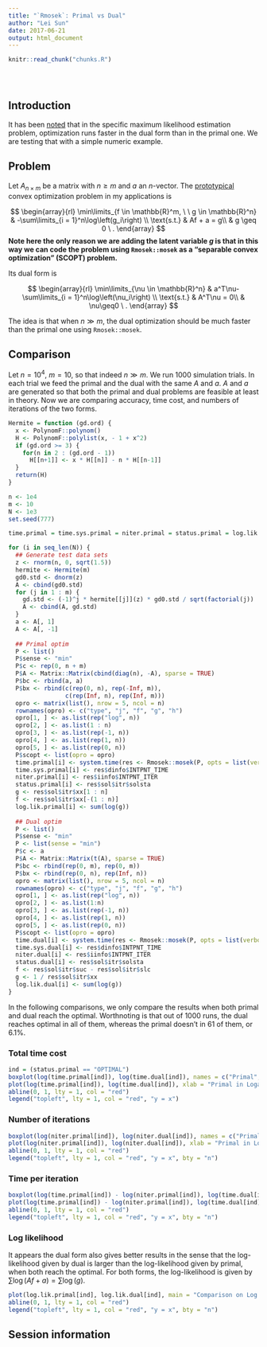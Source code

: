 ```yaml
---
title: "`Rmosek`: Primal vs Dual"
author: "Lei Sun"
date: 2017-06-21
output: html_document
---
```


<!-- The file analysis/chunks.R contains chunks that define default settings
shared across the workflowr files. -->
```r
knitr::read_chunk("chunks.R")
```

<!-- Update knitr chunk options -->
```r
```

<!-- Insert the date the file was last updated -->
```r
```

<!-- Insert the code version (Git commit SHA1) if Git repository exists and R
 package git2r is installed -->
```r
```

<!-- Add your analysis here -->

## Introduction

It has been [noted](https://lsun.github.io/truncash/mosek_reg.html) that in the specific maximum likelihood estimation problem, optimization runs faster in the dual form than in the primal one.  We are testing that with a simple numeric example.

## Problem

Let $A_{n \times m}$ be a matrix with $n \geq m$ and $a$ an $n$-vector.  The [prototypical](mosek_reg.html#basic_form:_primal) convex optimization problem in my applications is

$$
\begin{array}{rl}
\min\limits_{f \in \mathbb{R}^m, \ \ g \in \mathbb{R}^n} & -\sum\limits_{i = 1}^n\log\left(g_i\right) \\
\text{s.t.} & Af + a = g\\
& g \geq 0 \ .
\end{array}
$$
**Note here the only reason we are adding the latent variable $g$ is that in this way we can code the problem using `Rmosek::mosek` as a "separable convex optimization" (SCOPT) problem.**

Its dual form is

$$
\begin{array}{rl}
\min\limits_{\nu \in \mathbb{R}^n} & a^T\nu-\sum\limits_{i = 1}^n\log\left(\nu_i\right) \\
\text{s.t.} & A^T\nu = 0\\
& \nu\geq0 \ .
\end{array}
$$

The idea is that when $n \gg m$, the dual optimization should be much faster than the primal one using `Rmosek::mosek`.

## Comparison

Let $n = 10^4$, $m = 10$, so that indeed $n \gg m$.  We run $1000$ simulation trials.  In each trial we feed the primal and the dual with the same $A$ and $a$.  $A$ and $a$ are generated so that both the primal and dual problems are feasible at least in theory.  Now we are comparing accuracy, time cost, and numbers of iterations of the two forms.

```r
Hermite = function (gd.ord) {
  x <- PolynomF::polynom()
  H <- PolynomF::polylist(x, - 1 + x^2)
  if (gd.ord >= 3) {
    for(n in 2 : (gd.ord - 1))
      H[[n+1]] <- x * H[[n]] - n * H[[n-1]]
  }
  return(H)
}
```

```r
n <- 1e4
m <- 10
N <- 1e3
set.seed(777)

time.primal = time.sys.primal = niter.primal = status.primal = log.lik.primal = time.dual = time.sys.dual = niter.dual = status.dual = log.lik.dual = c()

for (i in seq_len(N)) {
  ## Generate test data sets
  z <- rnorm(n, 0, sqrt(1.5))
  hermite <- Hermite(m)
  gd0.std <- dnorm(z)
  A <- cbind(gd0.std)
  for (j in 1 : m) {
    gd.std <- (-1)^j * hermite[[j]](z) * gd0.std / sqrt(factorial(j))
    A <- cbind(A, gd.std)
  }
  a <- A[, 1]
  A <- A[, -1]
  
  ## Primal optim
  P <- list()
  P$sense <- "min"
  P$c <- rep(0, n + m)
  P$A <- Matrix::Matrix(cbind(diag(n), -A), sparse = TRUE)
  P$bc <- rbind(a, a)
  P$bx <- rbind(c(rep(0, n), rep(-Inf, m)),
                c(rep(Inf, n), rep(Inf, m)))
  opro <- matrix(list(), nrow = 5, ncol = n)
  rownames(opro) <- c("type", "j", "f", "g", "h")
  opro[1, ] <- as.list(rep("log", n))
  opro[2, ] <- as.list(1 : n)
  opro[3, ] <- as.list(rep(-1, n))
  opro[4, ] <- as.list(rep(1, n))
  opro[5, ] <- as.list(rep(0, n))
  P$scopt <- list(opro = opro)
  time.primal[i] <- system.time(res <- Rmosek::mosek(P, opts = list(verbose = 0, getinfo = TRUE)))[3]
  time.sys.primal[i] <- res$dinfo$INTPNT_TIME
  niter.primal[i] <- res$iinfo$INTPNT_ITER
  status.primal[i] <- res$sol$itr$solsta
  g <- res$sol$itr$xx[1 : n]
  f <- res$sol$itr$xx[-(1 : n)]
  log.lik.primal[i] <- sum(log(g))
  
  ## Dual optim
  P <- list()
  P$sense <- "min"
  P <- list(sense = "min")
  P$c <- a
  P$A <- Matrix::Matrix(t(A), sparse = TRUE)
  P$bc <- rbind(rep(0, m), rep(0, m))
  P$bx <- rbind(rep(0, n), rep(Inf, n))
  opro <- matrix(list(), nrow = 5, ncol = n)
  rownames(opro) <- c("type", "j", "f", "g", "h")
  opro[1, ] <- as.list(rep("log", n))
  opro[2, ] <- as.list(1:n)
  opro[3, ] <- as.list(rep(-1, n))
  opro[4, ] <- as.list(rep(1, n))
  opro[5, ] <- as.list(rep(0, n))
  P$scopt <- list(opro = opro)
  time.dual[i] <- system.time(res <- Rmosek::mosek(P, opts = list(verbose = 0, getinfo = TRUE)))[3]
  time.sys.dual[i] <- res$dinfo$INTPNT_TIME
  niter.dual[i] <- res$iinfo$INTPNT_ITER
  status.dual[i] <- res$sol$itr$solsta
  f <- res$sol$itr$suc - res$sol$itr$slc
  g <- 1 / res$sol$itr$xx
  log.lik.dual[i] <- sum(log(g))
}
```

In the following comparisons, we only compare the results when both primal and dual reach the optimal.  Worthnoting is that out of $1000$ runs, the dual reaches optimal in all of them, whereas the primal doesn't in 61 of them, or $6.1\%$.

### Total time cost

```r
ind = (status.primal == "OPTIMAL")
boxplot(log(time.primal[ind]), log(time.dual[ind]), names = c("Primal", "Dual"), main = "Total Run Time in Logarithm")
plot(log(time.primal[ind]), log(time.dual[ind]), xlab = "Primal in Logarithm", ylab = "Dual in Logarithm", main = "Comparison on Total Run Time in Logarithm")
abline(0, 1, lty = 1, col = "red")
legend("topleft", lty = 1, col = "red", "y = x")
```

### Number of iterations

```r
boxplot(log(niter.primal[ind]), log(niter.dual[ind]), names = c("Primal", "Dual"), main = "Number of Iterations in Logarithm")
plot(log(niter.primal[ind]), log(niter.dual[ind]), xlab = "Primal in Logarithm", ylab = "Dual in Logarithm", main = "Comparison on Number of Iteration in Logarithm")
abline(0, 1, lty = 1, col = "red")
legend("topleft", lty = 1, col = "red", "y = x", bty = "n")
```

### Time per iteration

```r
boxplot(log(time.primal[ind]) - log(niter.primal[ind]), log(time.dual[ind]) - log(niter.dual[ind]), names = c("Primal", "Dual"), main = "Run Time per Iteration in Logarithm")
plot(log(time.primal[ind]) - log(niter.primal[ind]), log(time.dual[ind]) - log(niter.dual[ind]), xlab = "Primal in Logarithm", ylab = "Dual in Logarithm", main = "Comparison on Run Time per Iteration in Logarithm")
abline(0, 1, lty = 1, col = "red")
legend("topleft", lty = 1, col = "red", "y = x", bty = "n")
```

### Log likelihood

It appears the dual form also gives better results in the sense that the log-likelihood given by dual is larger than the log-likelihood given by primal, when both reach the optimal.  For both forms, the log-likelihood is given by $\sum\log\left(Af + a\right) = \sum\log\left(g\right)$.

```r
plot(log.lik.primal[ind], log.lik.dual[ind], main = "Comparison on Log Likelihood", xlab = "Primal", ylab = "Dual")
abline(0, 1, lty = 1, col = "red")
legend("topleft", lty = 1, col = "red", "y = x", bty = "n")
```

## Session information

<!-- Insert the session information into the document -->
```r
```
